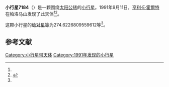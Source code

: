 {{Infobox planet
| bgcolour = #FFFFC0
| name = 7184
| symbol = 
| image = 
| caption = 
| discovery = yes
| discovery_ref = 
| discoverer = [[亨利·E·霍爾特|亨利·E·霍爾特]]
| discovery_site = [[帕洛马山|帕洛马山]] 
| discovered = 1991年9月11日
| designations = yes
| mp_name = 
| named_after = 
| alt_names = 1991 RB25/ 1979 YV1 / 1983 YS
| mp_category = [[主带小行星|主带小行星]]
| orbit_ref = <ref name="a">[http://ssd.jpl.nasa.gov/sbdb.cgi?sstr=7184 7184] {{Wayback|url=http://ssd.jpl.nasa.gov/sbdb.cgi?sstr=7184 |date=20201124023440 }}，小行星數據庫瀏覽器（JPL Small-Body Database Browser）－[[美国国家航空航天局|美国国家航空航天局]]喷气推进实验室</ref>
| epoch = 2456400.5 (2013年4月18日更新)
| aphelion = {{convert|2.788984114162396|AU|km|3|abbr=on|lk=out}}
| perihelion = {{convert|2.355246954677312|AU|km|3|abbr=on}}
| semimajor = {{convert|2.572115534419854|AU|km|3|abbr=on}}
| eccentricity = 0.084315256
| period = 1506.72549 [[日|日]]<br />4.13[[儒略年|儒略年]]
| avg_speed = 
| inclination = 9.870584172950521
| asc_node = 61.09570290600838
| mean_anomaly = 
| arg_peri = 274.6226809559612
| satellites = 
| physical_characteristics = yes
| dimensions = 
| mass = 
| density = 
| surface_grav = 
| escape_velocity = 
| sidereal_day = 
| axial_tilt = 
| pole_ecliptic_lat = 
| pole_ecliptic_lon = 
| albedo = 
| temperatures= 
| temp_name1 = 
| mean_temp_1 = 
| max_temp_1 = 
| temp_name2 = 
| max_temp_2 = 
| spectral_type = 
| abs_magnitude = 274.6226809559612
}}

'''小行星7184'''（{{lang-en|7184}}）是一颗围绕[[太阳|太阳]][[公转|公转]]的[[小行星|小行星]]。1991年9月11日，[[亨利·E·霍爾特|亨利·E·霍爾特]]在帕洛马山发现了此天体<ref name="a" /><ref>{{cite news|title=小行星列表|url=http://cfa-www.harvard.edu/iau/lists/NumberedMPs.txt|accessdate=2013-07-08|newspaper=哈佛大学|archive-date=2008-05-17|archive-url=https://web.archive.org/web/20080517010638/http://cfa-www.harvard.edu/iau/lists/NumberedMPs.txt|dead-url=no}}</ref>。

这颗小行星的[[绝对星等|绝对星等]]为274.6226809559612等<ref name="a" />。

==参考文献==
{{reflist}}
{{Minor Planet Number|[[小行星7183|小行星7183]]|[[小行星7185|小行星7185]]}}

{{小天体}}

[[Category:小行星带天体|Category:小行星带天体]]
[[Category:1991年发现的小行星|Category:1991年发现的小行星]]

{{asteroid-stub}}